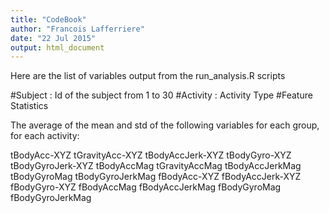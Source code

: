 ```yaml
---
title: "CodeBook"
author: "Francois Lafferriere"
date: "22 Jul 2015"
output: html_document
---
```


Here are the list of variables output from the run_analysis.R scripts

#Subject :  Id of the subject from 1 to 30
#Activity : Activity Type
#Feature Statistics 

The average of the mean and std of the following variables for each group, for each activity:


tBodyAcc-XYZ
tGravityAcc-XYZ
tBodyAccJerk-XYZ
tBodyGyro-XYZ
tBodyGyroJerk-XYZ
tBodyAccMag
tGravityAccMag
tBodyAccJerkMag
tBodyGyroMag
tBodyGyroJerkMag
fBodyAcc-XYZ
fBodyAccJerk-XYZ
fBodyGyro-XYZ
fBodyAccMag
fBodyAccJerkMag
fBodyGyroMag
fBodyGyroJerkMag
